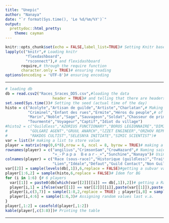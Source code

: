 ```yaml
---
title: "Unepic"
author: "Nanaya" 
date: "`r format(Sys.time(), 'Le %d/%m/%Y')`"
output:
  prettydoc::html_pretty:
    theme: cayman
---
```


```r
knitr::opts_chunk$set(echo = FALSE,label_list=TRUE)# Setting Knitr base option
lapply(c("knitr",# Loading knitr
         "flexdashboard",
         "rsconnect"),# and flexidashboard
       require,# through the require function
       character.only = TRUE)# ensuring reading
options(encoding = 'UTF-8')# ensuring encoding
```

<!---
=> Tiddyverse ? Soit-même
=> Tibble ? Idem
=> Publish ? Plus tard
--->

------------------------------------

```r
# loading db
db = read.csv2("Races_Sraces_DD5.csv",#loading the data
                     header = TRUE)# and telling that there are headers.
set.seed(Sys.time())# Setting the seed (actual time of the day)
histo = c("Acolyte","Artisan de guilde","Artiste","Charlatan",# Making a list
          "Criminel","Enfant des rues","Ermite","Héros du peuple",# of all BG
          "Marin","Noble","Sage","Sauvageon","Soldat","Chasseur de primes",# 
          "Tourmenté","Voyageur","Captif","Idiot du village")
#histo2 = c("Guildless","AZORIUS FUNCTIONARY","BOROS LEGIONNAIRE","DIMIR OPERATIVE",# List of guilds
#          "GOLGARI AGENT","GRUUL ANARCH","lZZET ENGINEER","ORZHOV REPRESENTATIVE",#
#          "RAKDOS CULTIST","SELESNYA INITIATE","SIMIC SCIENTIST")#
var = list()# making a list to store value
player = matrix(rep(0,6*8),nrow = 6, ncol = 8, byrow = TRUE)# making a matrix to store all results
rownames(player) = c("angilius","CrimsonSam","CrowHazard",# Naming said matrix rows
                     "¤_-Ｐａｐａ　Ｂｅａｒ-_¤","Sunchine","Nanaya")# Using player name
colnames(player) = c("Race (sous-race)","Historique (guildless)","Trait",# Listing our variables
                     "Lien","Idéale","Défaut","Guild Contact","Non Guild Contact")# and naming the matrix column accordingly
var[[2]] = sample(levels(db[,1]),6,replace = FALSE)#getting a subvar value for each player
player[1:6,2] = sample(histo,6,replace = FALSE)# Idem for BG
for (i in 1:6) {# 6 players
  var[[1]] = paste0(db[which(var[[2]][[i]] == db[,1]),2])# getting a Race value
  player[i,1] = ifelse(var[[1]] == var[[2]][[i]],paste(var[[1]]),paste(var[[1]],var[[2]][[i]]))# printing the var (+ subvar)
  player[i,c(3,7)] = sample(1:8,2,replace = TRUE) ; player[i,8] = sample(1:10,1)
  player[i,4:6] = sample(1:6,3)# Assigning random values last v.a.
}
player[,1:2] = casefold(player[,1:2])
kable(player[,c(3:8)])# Printing the table
```

------------------------------------

